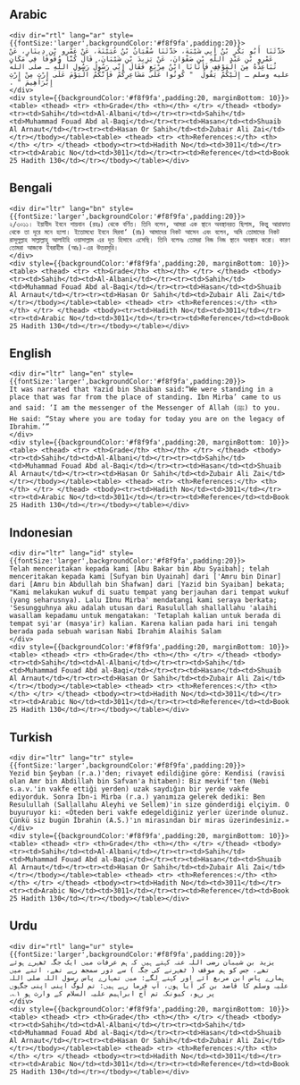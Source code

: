 ## Arabic


    <div dir="rtl" lang="ar" style={{fontSize:'larger',backgroundColor:'#f8f9fa',padding:20}}>
    حَدَّثَنَا أَبُو بَكْرِ بْنُ أَبِي شَيْبَةَ، حَدَّثَنَا سُفْيَانُ بْنُ عُيَيْنَةَ، عَنْ عَمْرِو بْنِ دِينَارٍ، عَنْ عَمْرِو بْنِ عَبْدِ اللَّهِ بْنِ صَفْوَانَ، عَنْ يَزِيدَ بْنِ شَيْبَانَ، قَالَ كُنَّا وُقُوفًا فِي مَكَانٍ تُبَاعِدُهُ مِنَ الْمَوْقِفِ فَأَتَانَا ابْنُ مِرْبَعٍ فَقَالَ إِنِّي رَسُولُ رَسُولِ اللَّهِ ـ صلى الله عليه وسلم ـ إِلَيْكُمْ يَقُولُ ‏ "‏ كُونُوا عَلَى مَشَاعِرِكُمْ فَإِنَّكُمُ الْيَوْمَ عَلَى إِرْثٍ مِنْ إِرْثِ إِبْرَاهِيمَ ‏"‏ ‏.‏
    </div>
    <div style={{backgroundColor:'#f8f9fa',padding:20, marginBottom: 10}}><table> <thead> <tr> <th>Grade</th> <th></th> </tr> </thead> <tbody> <tr><td>Sahih</td><td>Al-Albani</td></tr><tr><td>Sahih</td><td>Muhammad Fouad Abd al-Baqi</td></tr><tr><td>Hasan</td><td>Shuaib Al Arnaut</td></tr><tr><td>Hasan Or Sahih</td><td>Zubair Ali Zai</td></tr></tbody></table><table> <thead> <tr> <th>References:</th> <th></th> </tr> </thead> <tbody><tr><td>Hadith No</td><td>3011</td></tr><tr><td>Arabic No</td><td>3011</td></tr><tr><td>Reference</td><td>Book 25 Hadith 130</td></tr></tbody></table></div>

## Bengali


    <div dir="ltr" lang="bn" style={{fontSize:'larger',backgroundColor:'#f8f9fa',padding:20}}>
    ২/৩০১১। ইয়াযীদ ইবনে শায়বান (রহঃ) থেকে বর্ণিত। তিনি বলেন, আমরা এক স্থানে অবস্থানরত ছিলাম, কিন্তু আরাফাত থেকে তা দূরে মনে হলো। ইতোমধ্যে ইবনে মিরবা‘ (রাঃ) আমাদের নিকট আসেন এবং বলেন, অমি তোমাদের নিকট রাসূলুল্লাহ সাল্লাল্লাহু আলাইহি ওয়াসাল্লাম এর দূত হিসাবে এসেছি। তিনি বলেনঃ তোমরা নিজ নিজ স্থানে অবস্থান করো। কারণ তোমরা আজকে ইবরাহীম (আঃ)-এর উত্তরসূরি।
    </div>
    <div style={{backgroundColor:'#f8f9fa',padding:20, marginBottom: 10}}><table> <thead> <tr> <th>Grade</th> <th></th> </tr> </thead> <tbody> <tr><td>Sahih</td><td>Al-Albani</td></tr><tr><td>Sahih</td><td>Muhammad Fouad Abd al-Baqi</td></tr><tr><td>Hasan</td><td>Shuaib Al Arnaut</td></tr><tr><td>Hasan Or Sahih</td><td>Zubair Ali Zai</td></tr></tbody></table><table> <thead> <tr> <th>References:</th> <th></th> </tr> </thead> <tbody><tr><td>Hadith No</td><td>3011</td></tr><tr><td>Arabic No</td><td>3011</td></tr><tr><td>Reference</td><td>Book 25 Hadith 130</td></tr></tbody></table></div>

## English


    <div dir="ltr" lang="en" style={{fontSize:'larger',backgroundColor:'#f8f9fa',padding:20}}>
    It was narrated that Yazid bin Shaiban said:“We were standing in a place that was far from the place of standing. Ibn Mirba’ came to us and said: ‘I am the messenger of the Messenger of Allah (ﷺ) to you. He said: “Stay where you are today for today you are on the legacy of Ibrahim.’”
    </div>
    <div style={{backgroundColor:'#f8f9fa',padding:20, marginBottom: 10}}><table> <thead> <tr> <th>Grade</th> <th></th> </tr> </thead> <tbody> <tr><td>Sahih</td><td>Al-Albani</td></tr><tr><td>Sahih</td><td>Muhammad Fouad Abd al-Baqi</td></tr><tr><td>Hasan</td><td>Shuaib Al Arnaut</td></tr><tr><td>Hasan Or Sahih</td><td>Zubair Ali Zai</td></tr></tbody></table><table> <thead> <tr> <th>References:</th> <th></th> </tr> </thead> <tbody><tr><td>Hadith No</td><td>3011</td></tr><tr><td>Arabic No</td><td>3011</td></tr><tr><td>Reference</td><td>Book 25 Hadith 130</td></tr></tbody></table></div>

## Indonesian


    <div dir="ltr" lang="id" style={{fontSize:'larger',backgroundColor:'#f8f9fa',padding:20}}>
    Telah menceritakan kepada kami [Abu Bakar bin Abu Syaibah]; telah menceritakan kepada kami [Sufyan bin Uyainah] dari ['Amru bin Dinar] dari [Amru bin Abdullah bin Shafwan] dari [Yazid bin Syaiban] bekata; "Kami melakukan wukuf di suatu tempat yang berjauhan dari tempat wukuf (yang seharusnya). Lalu Ibnu Mirba' mendatangi kami seraya berkata; 'Sesungguhnya aku adalah utusan dari Rasulullah shallallahu 'alaihi wasallam kepadamu untuk mengatakan: 'Tetaplah kalian untuk berada di tempat syi'ar (masya'ir) kalian. Karena kalian pada hari ini tengah berada pada sebuah warisan Nabi Ibrahim Alaihis Salam
    </div>
    <div style={{backgroundColor:'#f8f9fa',padding:20, marginBottom: 10}}><table> <thead> <tr> <th>Grade</th> <th></th> </tr> </thead> <tbody> <tr><td>Sahih</td><td>Al-Albani</td></tr><tr><td>Sahih</td><td>Muhammad Fouad Abd al-Baqi</td></tr><tr><td>Hasan</td><td>Shuaib Al Arnaut</td></tr><tr><td>Hasan Or Sahih</td><td>Zubair Ali Zai</td></tr></tbody></table><table> <thead> <tr> <th>References:</th> <th></th> </tr> </thead> <tbody><tr><td>Hadith No</td><td>3011</td></tr><tr><td>Arabic No</td><td>3011</td></tr><tr><td>Reference</td><td>Book 25 Hadith 130</td></tr></tbody></table></div>

## Turkish


    <div dir="ltr" lang="tr" style={{fontSize:'larger',backgroundColor:'#f8f9fa',padding:20}}>
    Yezid bin Şeyban (r.a.)'den; rivayet edildiğine göre: Kendisi (ravisi olan Amr bin Abdillah bin Safvan'a hitaben): Biz mevkif'ten (Nebi s.a.v.'in vakfe ettiği yerden) uzak saydığın bir yerde vakfe ediyorduk. Sonra İbn-i Mirba (r.a.) yanımıza gelerek dediki: Ben Resulullah (Sallallahu Aleyhi ve Sellem)'in size gönderdiği elçiyim. O buyuruyor ki: «Öteden beri vakfe edegeldiğiniz yerler üzerinde olunuz. Çünkü siz bugün İbrahin (A.S.)'ın mirasından bir miras üzerindesiniz.»
    </div>
    <div style={{backgroundColor:'#f8f9fa',padding:20, marginBottom: 10}}><table> <thead> <tr> <th>Grade</th> <th></th> </tr> </thead> <tbody> <tr><td>Sahih</td><td>Al-Albani</td></tr><tr><td>Sahih</td><td>Muhammad Fouad Abd al-Baqi</td></tr><tr><td>Hasan</td><td>Shuaib Al Arnaut</td></tr><tr><td>Hasan Or Sahih</td><td>Zubair Ali Zai</td></tr></tbody></table><table> <thead> <tr> <th>References:</th> <th></th> </tr> </thead> <tbody><tr><td>Hadith No</td><td>3011</td></tr><tr><td>Arabic No</td><td>3011</td></tr><tr><td>Reference</td><td>Book 25 Hadith 130</td></tr></tbody></table></div>

## Urdu


    <div dir="rtl" lang="ur" style={{fontSize:'larger',backgroundColor:'#f8f9fa',padding:20}}>
    یزید بن شیبان رضی اللہ عنہ کہتے ہیں کہ ہم عرفات میں ایک جگہ ٹھہرے ہوئے تھے، جس کو ہم موقف ( ٹھہرنے کی جگہ ) سے دور سمجھ رہے تھے، اتنے میں ہمارے پاس ابن مربع آئے اور کہنے لگے: میں تمہارے پاس رسول اللہ صلی اللہ علیہ وسلم کا قاصد بن کر آیا ہوں، آپ فرما رہے ہیں: تم لوگ اپنی اپنی جگہوں پر رہو، کیونکہ تم آج ابراہیم علیہ السلام کے وارث ہو ۱؎۔
    </div>
    <div style={{backgroundColor:'#f8f9fa',padding:20, marginBottom: 10}}><table> <thead> <tr> <th>Grade</th> <th></th> </tr> </thead> <tbody> <tr><td>Sahih</td><td>Al-Albani</td></tr><tr><td>Sahih</td><td>Muhammad Fouad Abd al-Baqi</td></tr><tr><td>Hasan</td><td>Shuaib Al Arnaut</td></tr><tr><td>Hasan Or Sahih</td><td>Zubair Ali Zai</td></tr></tbody></table><table> <thead> <tr> <th>References:</th> <th></th> </tr> </thead> <tbody><tr><td>Hadith No</td><td>3011</td></tr><tr><td>Arabic No</td><td>3011</td></tr><tr><td>Reference</td><td>Book 25 Hadith 130</td></tr></tbody></table></div>